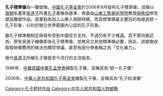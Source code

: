 {{unreferenced|time=2010-5-23}}

'''孔子標準像'''為一雕塑像。[[中國|中國]][[孔子基金會|孔子基金會]]於2006年9月發布孔子標準像，該像以[[唐朝|唐朝]]名畫家[[吳道子|吳道子]]所畫[[孔子|孔子]]畫像為基準，再委由[[山東工藝美術學院|山東工藝美術學院]]教授[[胡希佳|胡希佳]]修改塑造雕塑作品。其重點為加入山東人相貌特徵，而其標準像最主要目的為塑造統一孔子形象，以利於樹立世界範圍內公認的孔子形象。

雖孔子標準像制定與發布受到中國官方支持，不過仍有不少異議。其不贊同者認為，原有吳道子繪像即為孔子標準像，並無另立其他標準像必要，除此，該塑像收取智財權費用的做法也頗受爭議，甚至有部分學者稱之為「文化暴力」。

唐代[[吳道子|吳道子]]所繪孔子像是至今流行的主流版本。

1986年，[[中華民國|中華民國]][[中華孔孟學會|中華孔孟學會]]繪製孔子像，並稱其為“統一孔子像”

2006年，[[中華人民共和國|中華人民共和國]][[孔子基金會|孔子基金會]]繪製孔子像，並稱其為“孔子标准像”

[[Category:孔子题材作品|Category:孔子题材作品]]
[[Category:中华人民共和国人物塑像|Category:中华人民共和国人物塑像]]

{{Art-stub}}